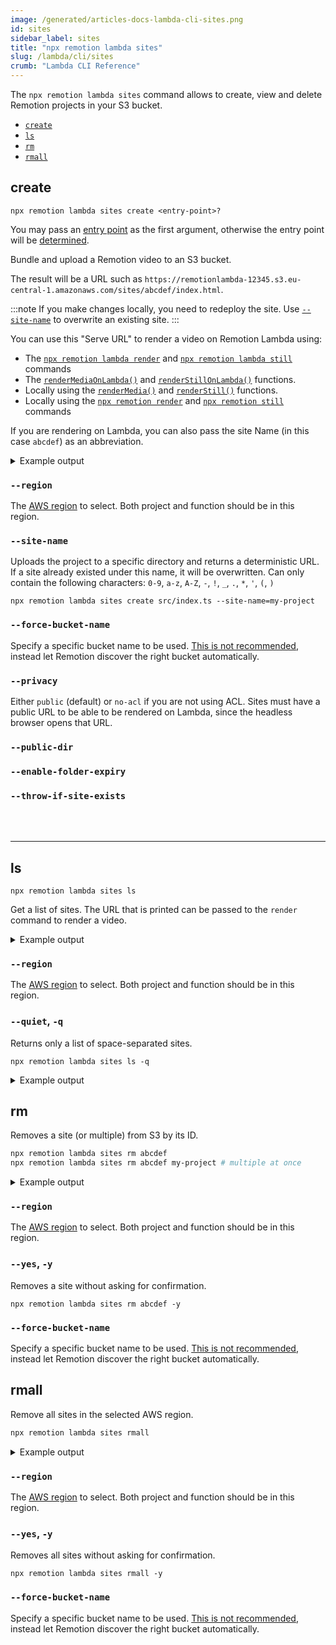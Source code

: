 ```yaml
---
image: /generated/articles-docs-lambda-cli-sites.png
id: sites
sidebar_label: sites
title: "npx remotion lambda sites"
slug: /lambda/cli/sites
crumb: "Lambda CLI Reference"
---
```


The `npx remotion lambda sites` command allows to create, view and delete Remotion projects in your S3 bucket.

- [`create`](#create)
- [`ls`](#ls)
- [`rm`](#rm)
- [`rmall`](#rmall)

## create

```
npx remotion lambda sites create <entry-point>?
```

You may pass an [entry point](/docs/terminology/entry-point) as the first argument, otherwise the entry point will be [determined](/docs/terminology/entry-point#which-entry-point-is-being-used).

Bundle and upload a Remotion video to an S3 bucket.

The result will be a URL such as `https://remotionlambda-12345.s3.eu-central-1.amazonaws.com/sites/abcdef/index.html`.

:::note
If you make changes locally, you need to redeploy the site. Use [`--site-name`](#--site-name) to overwrite an existing site.
:::

You can use this "Serve URL" to render a video on Remotion Lambda using:

- The [`npx remotion lambda render`](/docs/lambda/cli/render) and [`npx remotion lambda still`](/docs/lambda/cli/still) commands
- The [`renderMediaOnLambda()`](/docs/lambda/rendermediaonlambda) and [`renderStillOnLambda()`](/docs/lambda/renderstillonlambda) functions.
- Locally using the [`renderMedia()`](/docs/renderer/render-media) and [`renderStill()`](/docs/renderer/render-still) functions.
- Locally using the [`npx remotion render`](/docs/cli) and [`npx remotion still`](/docs/cli) commands

If you are rendering on Lambda, you can also pass the site Name (in this case `abcdef`) as an abbreviation.

<details>
  <summary>Example output</summary>
  <pre>
    (1/3) [====================] Bundled video 3975ms
    <br />
    (2/3) [====================] Created bucket 457ms
    <br />
    (3/3) [====================] Uploaded to S3 25118ms
    <br />
    <br />
    Deployed to S3!
    <br />
    Serve URL: https://remotionlambda-12345.s3.eu-central-1.amazonaws.com/sites/abcdef/index.html
    <br />
    Site Name: abcdef
    <br />
  </pre>
</details>

### `--region`

The [AWS region](/docs/lambda/region-selection) to select. Both project and function should be in this region.

### `--site-name`

Uploads the project to a specific directory and returns a deterministic URL. If a site already existed under this name, it will be overwritten. Can only contain the following characters: `0-9`, `a-z`, `A-Z`, `-`, `!`, `_`, `.`, `*`, `'`, `(`, `)`

```
npx remotion lambda sites create src/index.ts --site-name=my-project
```

### `--force-bucket-name`<AvailableFrom v="3.3.42" />

Specify a specific bucket name to be used. [This is not recommended](/docs/lambda/multiple-buckets), instead let Remotion discover the right bucket automatically.

### `--privacy`<AvailableFrom v="3.3.97" />

Either `public` (default) or `no-acl` if you are not using ACL. Sites must have a public URL to be able to be rendered on Lambda, since the headless browser opens that URL.

### `--public-dir`<AvailableFrom v="4.0.140" />

<Options id="public-dir" />

### `--enable-folder-expiry`<AvailableFrom v="4.0.32" />

<Options id="enable-folder-expiry" />

### `--throw-if-site-exists`<AvailableFrom v="4.0.141"/>

<Options id="throw-if-site-exists" />
<br />
<br />
<hr />

## ls

```
npx remotion lambda sites ls
```

Get a list of sites. The URL that is printed can be passed to the `render` command to render a video.

<details>
  <summary>Example output</summary>
  <pre>
    Site Name Bucket Size Last updated
    <br />
    pr6fwglz05 remotionlambda-abcdefg 14.7 MB 2021-12-02
    <br />
    https://remotionlambda-abcdefg.s3.eu-central-1.amazonaws.com/sites/pr6fwglz05/index.html
    <br />
    <br />
    testbed remotionlambda-abcdefg 14.7 MB 2021-12-02 <br />
    https://remotionlambda-abcdefg.s3.eu-central-1.amazonaws.com/sites/testbed/index.html
    <br />
  </pre>
</details>

### `--region`

The [AWS region](/docs/lambda/region-selection) to select. Both project and function should be in this region.

### `--quiet`, `-q`

Returns only a list of space-separated sites.

```
npx remotion lambda sites ls -q
```

<details>
  <summary>Example output</summary>
  <pre>
    pr6fwglz05 testbed
    <br />
  </pre>
</details>

## rm

Removes a site (or multiple) from S3 by its ID.

```bash
npx remotion lambda sites rm abcdef
npx remotion lambda sites rm abcdef my-project # multiple at once
```

<details>
  <summary>Example output</summary>
  <pre>
    Site abcdef in bucket remotionlambda-gc1w0xbfzl (14.7 MB): Delete? (Y/n): Y
    <br />
    Deleted sites/abcdef/052787b08233d85edebfc4ce4610944e.mp4
    <br />
    Deleted sites/abcdef/258.bundle.js
    <br />
    Deleted sites/abcdef/15.bundle.js
    <br />
    Deleted sites/abcdef/249.bundle.js.map
    <br />
    Deleted sites/abcdef/263.bundle.js
    <br />
    Deleted sites/abcdef/143.bundle.js
    <br />
    Deleted sites/abcdef/258.bundle.js.map
    <br />
    Deleted sites/abcdef/15.bundle.js.map
    <br />
    Deleted sites/abcdef/185.bundle.js.map
    <br />
    Deleted sites/abcdef/249.bundle.js
    <br />
    Deleted sites/abcdef/143.bundle.js.map
    <br />
    Deleted sites/abcdef/185.bundle.js
    <br />
    Deleted sites/abcdef/1f2d09019ff34eed846a5151b8561d5b.mp4
    <br />
    Deleted sites/abcdef/263.bundle.js.map
    <br />
    Deleted sites/abcdef/268.bundle.js
    <br />
    Deleted sites/abcdef/378.bundle.js.map
    <br />
    Deleted sites/abcdef/268.bundle.js.map
    <br />
    Deleted sites/abcdef/378.bundle.js
    <br />
    Deleted sites/abcdef/2b91c5234e41d3c36d4bf6df37876958.webm
    <br />
    Deleted sites/abcdef/450.bundle.js
    <br />
    Deleted sites/abcdef/46.bundle.js.map
    <br />
    Deleted sites/abcdef/46.bundle.js
    <br />
    Deleted sites/abcdef/450.bundle.js.map
    <br />
    Deleted sites/abcdef/534.bundle.js.map
    <br />
    Deleted sites/abcdef/569.bundle.js
    <br />
    Deleted sites/abcdef/3577958454aa99ad707b596f65151746.webm
    <br />
    Deleted sites/abcdef/534.bundle.js
    <br />
    Deleted sites/abcdef/575.bundle.js.map
    <br />
    Deleted sites/abcdef/575.bundle.js
    <br />
    Deleted sites/abcdef/569.bundle.js.map
    <br />
    Deleted sites/abcdef/801.bundle.js
    <br />
    Deleted sites/abcdef/7badbf53d3130d91b90c46181a2ecdc4.webm
    <br />
    Deleted sites/abcdef/801.bundle.js.map
    <br />
    Deleted sites/abcdef/873.bundle.js
    <br />
    Deleted sites/abcdef/98.bundle.js.map
    <br />
    Deleted sites/abcdef/bff822b868a2b87b31877f3606c9cc13.mp3
    <br />
    Deleted sites/abcdef/873.bundle.js.map
    <br />
    Deleted sites/abcdef/98.bundle.js
    <br />
    Deleted sites/abcdef/a2f36e3a48b4989e0da1fea9959fb35f.mp3
    <br />
    Deleted sites/abcdef/bundle.js
    <br />
    Deleted sites/abcdef/bundle.js.map
    <br />
    Deleted sites/abcdef/a7d87d9934059032eebb9c1536378a2a.webm
    <br />
    Deleted sites/abcdef/index.html
    <br />
    Deleted site abcdef and freed up 14.7 MB.
    <br />
  </pre>
</details>

### `--region`

The [AWS region](/docs/lambda/region-selection) to select. Both project and function should be in this region.

### `--yes`, `-y`

Removes a site without asking for confirmation.

```
npx remotion lambda sites rm abcdef -y
```

### `--force-bucket-name`<AvailableFrom v="3.3.42" />

Specify a specific bucket name to be used. [This is not recommended](/docs/lambda/multiple-buckets), instead let Remotion discover the right bucket automatically.

## rmall

Remove all sites in the selected AWS region.

```bash
npx remotion lambda sites rmall
```

<details>
  <summary>Example output</summary>
  <pre>
    Site abcdef in bucket remotionlambda-gc1w0xbfzl (14.7 MB): Delete? (Y/n): Y
    <br />
    Deleted sites/abcdef/052787b08233d85edebfc4ce4610944e.mp4
    <br />
    Deleted sites/abcdef/258.bundle.js
    <br />
    Deleted sites/abcdef/15.bundle.js
    <br />
    Deleted sites/abcdef/249.bundle.js.map
    <br />
    Deleted sites/abcdef/263.bundle.js
    <br />
    Deleted sites/abcdef/143.bundle.js
    <br />
    Deleted sites/abcdef/258.bundle.js.map
    <br />
    Deleted sites/abcdef/15.bundle.js.map
    <br />
    Deleted sites/abcdef/185.bundle.js.map
    <br />
    Deleted sites/abcdef/249.bundle.js
    <br />
    Deleted sites/abcdef/143.bundle.js.map
    <br />
    Deleted sites/abcdef/185.bundle.js
    <br />
    Deleted sites/abcdef/1f2d09019ff34eed846a5151b8561d5b.mp4
    <br />
    Deleted sites/abcdef/263.bundle.js.map
    <br />
    Deleted sites/abcdef/268.bundle.js
    <br />
    Deleted sites/abcdef/378.bundle.js.map
    <br />
    Deleted sites/abcdef/268.bundle.js.map
    <br />
    Deleted sites/abcdef/378.bundle.js
    <br />
    Deleted sites/abcdef/2b91c5234e41d3c36d4bf6df37876958.webm
    <br />
    Deleted sites/abcdef/450.bundle.js
    <br />
    Deleted sites/abcdef/46.bundle.js.map
    <br />
    Deleted sites/abcdef/46.bundle.js
    <br />
    Deleted sites/abcdef/450.bundle.js.map
    <br />
    Deleted sites/abcdef/534.bundle.js.map
    <br />
    Deleted sites/abcdef/569.bundle.js
    <br />
    Deleted sites/abcdef/3577958454aa99ad707b596f65151746.webm
    <br />
    Deleted sites/abcdef/534.bundle.js
    <br />
    Deleted sites/abcdef/575.bundle.js.map
    <br />
    Deleted sites/abcdef/575.bundle.js
    <br />
    Deleted sites/abcdef/569.bundle.js.map
    <br />
    Deleted sites/abcdef/801.bundle.js
    <br />
    Deleted sites/abcdef/7badbf53d3130d91b90c46181a2ecdc4.webm
    <br />
    Deleted sites/abcdef/801.bundle.js.map
    <br />
    Deleted sites/abcdef/873.bundle.js
    <br />
    Deleted sites/abcdef/98.bundle.js.map
    <br />
    Deleted sites/abcdef/bff822b868a2b87b31877f3606c9cc13.mp3
    <br />
    Deleted sites/abcdef/873.bundle.js.map
    <br />
    Deleted sites/abcdef/98.bundle.js
    <br />
    Deleted sites/abcdef/a2f36e3a48b4989e0da1fea9959fb35f.mp3
    <br />
    Deleted sites/abcdef/bundle.js
    <br />
    Deleted sites/abcdef/bundle.js.map
    <br />
    Deleted sites/abcdef/a7d87d9934059032eebb9c1536378a2a.webm
    <br />
    Deleted sites/abcdef/index.html
    <br />
    Deleted site abcdef and freed up 14.7 MB.
    <br />
  </pre>
</details>

### `--region`

The [AWS region](/docs/lambda/region-selection) to select. Both project and function should be in this region.

### `--yes`, `-y`

Removes all sites without asking for confirmation.

```
npx remotion lambda sites rmall -y
```

### `--force-bucket-name`<AvailableFrom v="3.3.42" />

Specify a specific bucket name to be used. [This is not recommended](/docs/lambda/multiple-buckets), instead let Remotion discover the right bucket automatically.
